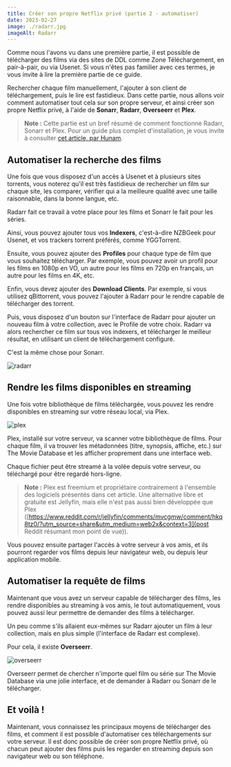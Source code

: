 ```yaml
---
title: Créer son propre Netflix privé (partie 2 - automatiser)
date: 2023-02-27
image: ./radarr.jpg
imageAlt: Radarr
---
```


Comme nous l'avons vu dans une première partie, il est possible de télécharger des films via des sites de DDL comme Zone Téléchargement, en pair-à-pair, ou via Usenet. Si vous n'êtes pas familier avec ces termes, je vous invite à lire la première partie de ce guide.

Rechercher chaque film manuellement, l'ajouter à son client de téléchargement, puis le lire est fastidieux. Dans cette partie, nous allons voir comment automatiser tout cela sur son propre serveur, et ainsi créer son propre Netflix privé, à l'aide de **Sonarr**, **Radarr**, **Overseerr** et **Plex**.

> **Note :** Cette partie est un bref résumé de comment fonctionne Radarr, Sonarr et Plex. Pour un guide plus complet d'installation, je vous invite à consulter [cet article, par Hunam](https://42e27452.hunam-website.pages.dev/posts/ultimate-guide-setup-streaming-service-sonarr-radarr-plex-usenet-torrents/).

## Automatiser la recherche des films

Une fois que vous disposez d'un accès à Usenet et à plusieurs sites torrents, vous noterez qu'il est très fastidieux de rechercher un film sur chaque site, les comparer, vérifier qui a la meilleure qualité avec une taille raisonnable, dans la bonne langue, etc.

Radarr fait ce travail à votre place pour les films et Sonarr le fait pour les séries.

Ainsi, vous pouvez ajouter tous vos **Indexers**, c'est-à-dire NZBGeek pour Usenet, et vos trackers torrent préférés, comme YGGTorrent.

Ensuite, vous pouvez ajouter des **Profiles** pour chaque type de film que vous souhaitez télécharger. Par exemple, vous pouvez avoir un profil pour les films en 1080p en VO, un autre pour les films en 720p en français, un autre pour les films en 4K, etc.

Enfin, vous devez ajouter des **Download Clients**. Par exemple, si vous utilisez qBittorrent, vous pouvez l'ajouter à Radarr pour le rendre capable de télécharger des torrent.

Puis, vous disposez d'un bouton sur l'interface de Radarr pour ajouter un nouveau film à votre collection, avec le Profile de votre choix. Radarr va alors rechercher ce film sur tous vos indexers, et télécharger le meilleur résultat, en utilisant un client de téléchargement configuré.

C'est la même chose pour Sonarr.

![radarr](./radarr-demo.png)

## Rendre les films disponibles en streaming

Une fois votre bibliothèque de films téléchargée, vous pouvez les rendre disponibles en streaming sur votre réseau local, via Plex.

![plex](./plex.jpg)

Plex, installé sur votre serveur, va scanner votre bibliothèque de films. Pour chaque film, il va trouver les métadonnées (titre, synopsis, affiche, etc.) sur The Movie Database et les afficher proprement dans une interface web.

Chaque fichier peut être streamé à la volée depuis votre serveur, ou téléchargé pour être regardé hors-ligne.

> **Note :** Plex est freemium et propriétaire contrairement à l'ensemble des logiciels présentés dans cet article. Une alternative libre et gratuite est Jellyfin, mais elle n'est pas aussi bien développée que Plex ([https://www.reddit.com/r/jellyfin/comments/mvcgmw/comment/hkq8tz0/?utm_source=share&utm_medium=web2x&context=3](post Reddit résumant mon point de vue)).

Vous pouvez ensuite partager l'accès à votre serveur à vos amis, et ils pourront regarder vos films depuis leur navigateur web, ou depuis leur application mobile.

## Automatiser la requête de films

Maintenant que vous avez un serveur capable de télécharger des films, les rendre disponibles au streaming à vos amis, le tout automatiquement, vous pouvez aussi leur permettre de demander des films à télécharger.

Un peu comme s'ils allaient eux-mêmes sur Radarr ajouter un film à leur collection, mais en plus simple (l'interface de Radarr est complexe).

Pour cela, il existe **Overseerr**.

![overseerr](./overseerr.png)

Overseerr permet de chercher n'importe quel film ou série sur The Movie Database via une jolie interface, et de demander à Radarr ou Sonarr de le télécharger.

## Et voilà !

Maintenant, vous connaissez les principaux moyens de télécharger des films, et comment il est possible d'automatiser ces téléchargements sur votre serveur. Il est donc possible de créer son propre Netflix privé, où chacun peut ajouter des films puis les regarder en streaming depuis son navigateur web ou son téléphone.